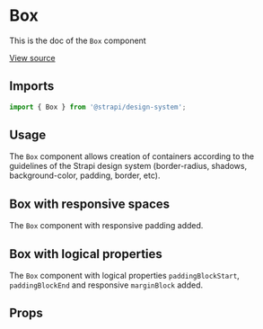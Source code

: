 

<Meta of={BoxStories} />

# Box

This is the doc of the `Box` component

[View source](https://github.com/strapi/design-system/tree/main/packages/strapi-design-system/src/Box)

## Imports

```js
import { Box } from '@strapi/design-system';
```

## Usage

The `Box` component allows creation of containers according to the guidelines of the Strapi design system
(border-radius, shadows, background-color, padding, border, etc).

<Canvas of={BoxStories.Base} />

## Box with responsive spaces

The `Box` component with responsive padding added.

<Canvas of={BoxStories.ResponsiveSpaces} />

## Box with logical properties

The `Box` component with logical properties `paddingBlockStart`, `paddingBlockEnd` and responsive `marginBlock` added.

<Canvas of={BoxStories.LogicalProperties} />

## Props

<ArgsTable of={Box} />
